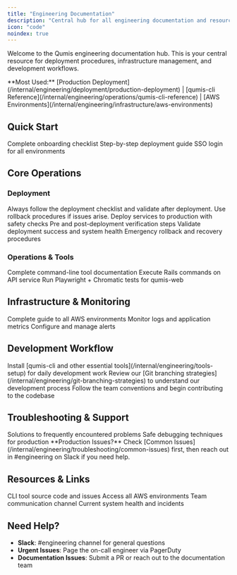 ```yaml
---
title: "Engineering Documentation"
description: "Central hub for all engineering documentation and resources"
icon: "code"
noindex: true
---
```


Welcome to the Qumis engineering documentation hub. This is your central resource for deployment procedures, infrastructure management, and development workflows.

<Tip>
  **Most Used:** [Production Deployment](/internal/engineering/deployment/production-deployment) | [qumis-cli Reference](/internal/engineering/operations/qumis-cli-reference) | [AWS Environments](/internal/engineering/infrastructure/aws-environments)
</Tip>

## Quick Start

<CardGroup cols={3}>
  <Card
    title="New Engineer?"
    icon="user-plus"
    href="/internal/engineering/onboarding"
  >
    Complete onboarding checklist
  </Card>
  <Card
    title="Deploy to Production"
    icon="rocket"
    href="/internal/engineering/deployment/production-deployment"
  >
    Step-by-step deployment guide
  </Card>
  <Card
    title="Access AWS Console"
    icon="lock-open"
    href="https://qumis.awsapps.com/start/#/?tab=accounts"
  >
    SSO login for all environments
  </Card>
</CardGroup>

## Core Operations

### Deployment

<Note>
  Always follow the deployment checklist and validate after deployment. Use rollback procedures if issues arise.
</Note>

<CardGroup cols={2}>
  <Card
    title="Production Deployment"
    icon="rocket"
    href="/internal/engineering/deployment/production-deployment"
    color="#10b981"
  >
    Deploy services to production with safety checks
  </Card>
  <Card
    title="Deployment Checklist"
    icon="clipboard-check"
    href="/internal/engineering/deployment/deployment-checklist"
    color="#3b82f6"
  >
    Pre and post-deployment verification steps
  </Card>
  <Card
    title="Post-Deployment Validation"
    icon="shield-check"
    href="/internal/engineering/deployment/post-deployment-validation"
    color="#3b82f6"
  >
    Validate deployment success and system health
  </Card>
  <Card
    title="Rollback Procedures"
    icon="rotate-left"
    href="/internal/engineering/deployment/rollback-procedures"
    color="#ef4444"
  >
    Emergency rollback and recovery procedures
  </Card>
</CardGroup>

### Operations & Tools

<CardGroup cols={3}>
  <Card
    title="qumis-cli Reference"
    icon="terminal"
    href="/internal/engineering/operations/qumis-cli-reference"
  >
    Complete command-line tool documentation
  </Card>
  <Card
    title="Rails Commands"
    icon="gem"
    href="/internal/engineering/operations/rails-commands"
  >
    Execute Rails commands on API service
  </Card>
  <Card
    title="Visual Regression Testing"
    icon="eye"
    href="/internal/engineering/operations/visual-regression-testing"
  >
    Run Playwright + Chromatic tests for qumis-web
  </Card>
</CardGroup>

## Infrastructure & Monitoring

<AccordionGroup>
  <Accordion title="AWS Infrastructure" icon="cloud">
    <CardGroup cols={3}>
      <Card
        title="AWS Environments"
        icon="server"
        href="/internal/engineering/infrastructure/aws-environments"
      >
        Complete guide to all AWS environments
      </Card>
      <Card
        title="CloudWatch Monitoring"
        icon="chart-line"
        href="/internal/engineering/infrastructure/cloudwatch-monitoring"
      >
        Monitor logs and application metrics
      </Card>
      <Card
        title="CloudWatch Alerts"
        icon="bell"
        href="/internal/engineering/infrastructure/cloudwatch-alerts"
      >
        Configure and manage alerts
      </Card>
    </CardGroup>
  </Accordion>
</AccordionGroup>

## Development Workflow

<Steps>
  <Step title="Setup Development Environment">
    Install [qumis-cli and other essential tools](/internal/engineering/tools-setup) for daily development work
  </Step>
  <Step title="Learn Git Workflow">
    Review our [Git branching strategies](/internal/engineering/git-branching-strategies) to understand our development process
  </Step>
  <Step title="Start Contributing">
    Follow the team conventions and begin contributing to the codebase
  </Step>
</Steps>

## Troubleshooting & Support

<CardGroup cols={2}>
  <Card
    title="Common Issues"
    icon="triangle-exclamation"
    href="/internal/engineering/troubleshooting/common-issues"
    color="#f59e0b"
  >
    Solutions to frequently encountered problems
  </Card>
  <Card
    title="Production Debugging"
    icon="bug"
    href="/internal/engineering/troubleshooting/debugging-production"
    color="#f59e0b"
  >
    Safe debugging techniques for production
  </Card>
</CardGroup>

<Warning>
  **Production Issues?** Check [Common Issues](/internal/engineering/troubleshooting/common-issues) first, then reach out in #engineering on Slack if you need help.
</Warning>

## Resources & Links

<CardGroup cols={2}>
  <Card
    title="qumis-cli Repository"
    icon="github"
    href="https://github.com/qumisinc/qumis-cli"
  >
    CLI tool source code and issues
  </Card>
  <Card
    title="AWS Console (SSO)"
    icon="aws"
    href="https://qumis.awsapps.com/start/#/?tab=accounts"
  >
    Access all AWS environments
  </Card>
  <Card
    title="Engineering Slack"
    icon="slack"
    href="https://qumis.slack.com/channels/engineering"
  >
    Team communication channel
  </Card>
  <Card
    title="System Status"
    icon="signal"
    href="https://status.qumis.com"
  >
    Current system health and incidents
  </Card>
</CardGroup>

## Need Help?

- **Slack**: #engineering channel for general questions
- **Urgent Issues**: Page the on-call engineer via PagerDuty
- **Documentation Issues**: Submit a PR or reach out to the documentation team